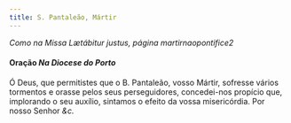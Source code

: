 ```yaml
---
title: S. Pantaleão, Mártir
---
```


<em>Como na Missa Lætábitur justus, página martirnaopontifice2</em>

<h4 class="text-center">
  Oração <em>Na Diocese do Porto</em>
</h4>
<div class="container-fluid">
  <div class="row">
    <span class="text-justify"></div>
    <span class="text-justify">
      Ó Deus, que permitistes que o B. Pantaleão, vosso Mártir, sofresse vários
      tormentos e orasse pelos seus perseguidores, concedei-nos propício que,
      implorando o seu auxílio, sintamos o efeito da vossa misericórdia. Por
      nosso Senhor <em>&c.</em>
    </div>
</div>
